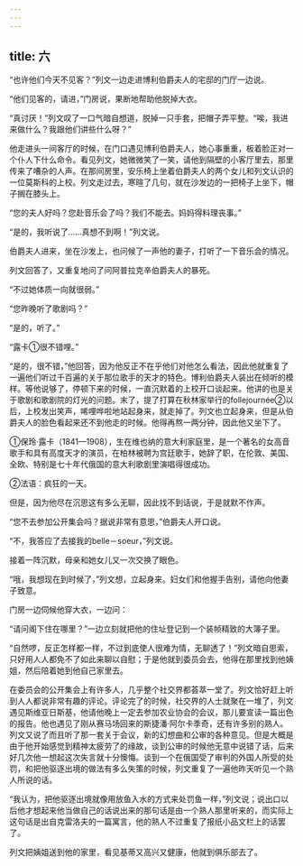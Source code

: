```yaml
---
---
---
```

title: 六
---



“也许他们今天不见客？”列文一边走进博利伯爵夫人的宅邸的门厅一边说。

“他们见客的，请进，”门房说，果断地帮助他脱掉大衣。

“真讨厌！”列文叹了一口气暗自想道，脱掉一只手套，把帽子弄平整。“唉，我进来做什么？我跟他们讲些什么呀？”

他走进头一间客厅的时候，在门口遇见博利伯爵夫人，她心事重重，板着脸正对一个仆人下什么命令。看见列文，她微微笑了一笑，请他到隔壁的小客厅里去，那里传来了嘈杂的人声。在那间房里，安乐椅上坐着伯爵夫人的两个女儿和列文认识的一位莫斯科的上校。列文走过去，寒暄了几句，就在沙发边的一把椅子上坐下，帽子搁在膝头上。

“您的夫人好吗？您赴音乐会了吗？我们不能去。妈妈得料理丧事。”

“是的，我听说了……真想不到啊！”列文说。

伯爵夫人进来，坐在沙发上，也问候了一声他的妻子，打听了一下音乐会的情况。

列文回答了，又重复地问了问阿普拉克辛伯爵夫人的暴死。

“不过她体质一向就很弱。”

“您昨晚听了歌剧吗？”

“是的，听了。”

“露卡①很不错哩。”

“是的，很不错，”他回答，因为他反正不在乎他们对他怎么看法，因此他就重复了一遍他们听过千百遍的关于那位歌手的天才的特色。博利伯爵夫人装出在倾听的模样。等他说够了，停顿下来的时候，一直沉默着的上校开口谈起来。他讲的也是关于歌剧和歌剧院的灯光的问题。末了，提了打算在秋林家举行的follejournée②以后，上校发出笑声，唏哩哗啦地站起身来，就走掉了。列文也立起身来，但是从伯爵夫人的脸色看起来还不到他走的时候。他得再熬一两分钟，因此他又坐下了。



①保玲·露卡（1841—1908），生在维也纳的意大利家庭里，是一个著名的女高音歌手和具有高度天才的演员，在柏林被聘为宫廷歌手，她辞了职，在伦敦、美国、全欧、特别是七十年代俄国的意大利歌剧里演唱得很成功。

②法语：疯狂的一天。

但是，因为他尽在沉思这有多么无聊，因此找不到话说，于是就默不作声。

“您不去参加公开集会吗？据说非常有意思，”伯爵夫人开口说。

“不，我答应了去接我的belle－soeur，”列文说。

接着一阵沉默，母亲和她女儿又一次交换了眼色。

“哦，我想现在到时候了，”列文想，立起身来。妇女们和他握手告别，请他向他妻子致意。

门房一边伺候他穿大衣，一边问：

“请问阁下住在哪里？”一边立刻就把他的住址登记到一个装帧精致的大簿子里。

“自然啰，反正怎样都一样，不过到底使人很难为情，无聊透了！”列文暗自思索，只好用人人都免不了如此来聊以自慰；于是他就到委员会去，他得在那里找到他姨姐，然后陪着她到他自己家里去。

在委员会的公开集会上有许多人，几乎整个社交界都荟萃一堂了。列文恰好赶上听到人人都说非常有趣的评论。评论完了的时候，社交界的人士就聚在一堆了，列文遇见斯维亚日斯基，他请他晚上一定去参加农业协会的会议，那儿要宣读一篇出色的报告。他也遇见了刚从赛马场回来的斯捷潘·阿尔卡季奇，还有许多别的熟人。列文又说了而且听了那一套关于会议，新的幻想曲和公审的各种意见。但是大概是由于他开始感觉到精神太疲劳了的缘故，谈到公审的时候他无意中说错了话，后来好几次他一想起这次失言就十分懊悔。谈到一个在俄国受了审判的外国人所受的处罚，和把他驱逐出境的做法有多么失策的时候，列文重复了一遍他昨天听见一个熟人所说的话。

“我认为，把他驱逐出境就像用放鱼入水的方式来处罚鱼一样，”列文说；说出口以后他才想起来他当做自己的话说出来的那句话是由一个熟人那里听来的，而实际上这句话是出自克雷洛夫的一篇寓言，他的熟人不过重复了报纸小品文栏上的话罢了。

列文把姨姐送到他的家里，看见基蒂又高兴又健康，他就到俱乐部去了。